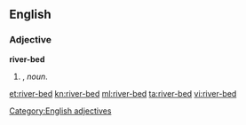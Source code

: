 ==English==

===Adjective===
'''river-bed'''

# {{attributive of|river bed|lang=en|nodot=1}}, ''noun''.

[[Category:English adjectives]]

[[et:river-bed]]
[[kn:river-bed]]
[[ml:river-bed]]
[[ta:river-bed]]
[[vi:river-bed]]